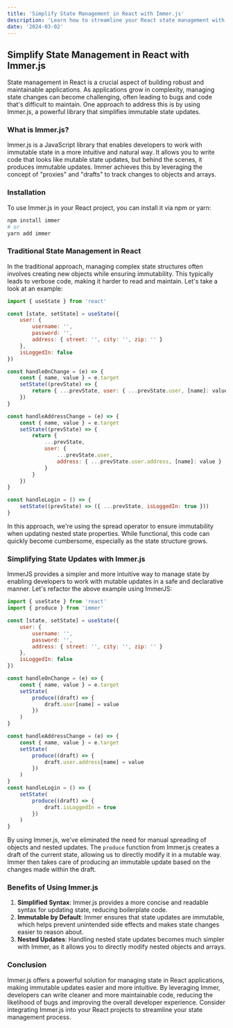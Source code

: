 ```yaml
---
title: 'Simplify State Management in React with Immer.js'
description: 'Learn how to streamline your React state management with Immer.js. This blog explores the challenges of traditional state management methods and introduces Immer.js, a powerful library that simplifies immutable state updates.'
date: '2024-03-02'
---
```


## Simplify State Management in React with Immer.js

State management in React is a crucial aspect of building robust and maintainable applications. As applications grow in complexity, managing state changes can become challenging, often leading to bugs and code that's difficult to maintain. One approach to address this is by using Immer.js, a powerful library that simplifies immutable state updates.

### What is Immer.js?

Immer.js is a JavaScript library that enables developers to work with immutable state in a more intuitive and natural way. It allows you to write code that looks like mutable state updates, but behind the scenes, it produces immutable updates. Immer achieves this by leveraging the concept of "proxies" and "drafts" to track changes to objects and arrays.

### Installation

To use Immer.js in your React project, you can install it via npm or yarn:

```bash
npm install immer
# or
yarn add immer
```

### Traditional State Management in React

In the traditional approach, managing complex state structures often involves creating new objects while ensuring immutability. This typically leads to verbose code, making it harder to read and maintain. Let's take a look at an example:

```javascript
import { useState } from 'react'

const [state, setState] = useState({
    user: {
        username: '',
        password: '',
        address: { street: '', city: '', zip: '' }
    },
    isLoggedIn: false
})

const handleOnChange = (e) => {
    const { name, value } = e.target
    setState((prevState) => {
        return { ...prevState, user: { ...prevState.user, [name]: value } }
    })
}

const handleAddressChange = (e) => {
    const { name, value } = e.target
    setState((prevState) => {
        return {
            ...prevState,
            user: {
                ...prevState.user,
                address: { ...prevState.user.address, [name]: value }
            }
        }
    })
}

const handleLogin = () => {
    setState((prevState) => ({ ...prevState, isLoggedIn: true }))
}
```

In this approach, we're using the spread operator to ensure immutability when updating nested state properties. While functional, this code can quickly become cumbersome, especially as the state structure grows.

### Simplifying State Updates with Immer.js

ImmerJS provides a simpler and more intuitive way to manage state by enabling developers to work with mutable updates in a safe and declarative manner. Let's refactor the above example using ImmerJS:

```javascript
import { useState } from 'react'
import { produce } from 'immer'

const [state, setState] = useState({
    user: {
        username: '',
        password: '',
        address: { street: '', city: '', zip: '' }
    },
    isLoggedIn: false
})

const handleOnChange = (e) => {
    const { name, value } = e.target
    setState(
        produce((draft) => {
            draft.user[name] = value
        })
    )
}

const handleAddressChange = (e) => {
    const { name, value } = e.target
    setState(
        produce((draft) => {
            draft.user.address[name] = value
        })
    )
}
const handleLogin = () => {
    setState(
        produce((draft) => {
            draft.isLoggedIn = true
        })
    )
}
```

By using Immer.js, we've eliminated the need for manual spreading of objects and nested updates. The `produce` function from Immer.js creates a draft of the current state, allowing us to directly modify it in a mutable way. Immer then takes care of producing an immutable update based on the changes made within the draft.

### Benefits of Using Immer.js

1. **Simplified Syntax**: Immer.js provides a more concise and readable syntax for updating state, reducing boilerplate code.
2. **Immutable by Default**: Immer ensures that state updates are immutable, which helps prevent unintended side effects and makes state changes easier to reason about.
3. **Nested Updates**: Handling nested state updates becomes much simpler with Immer, as it allows you to directly modify nested objects and arrays.

### Conclusion

Immer.js offers a powerful solution for managing state in React applications, making immutable updates easier and more intuitive. By leveraging Immer, developers can write cleaner and more maintainable code, reducing the likelihood of bugs and improving the overall developer experience. Consider integrating Immer.js into your React projects to streamline your state management process.

